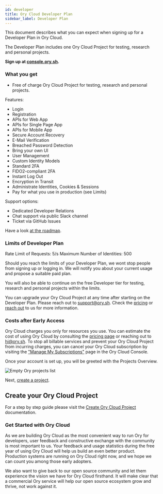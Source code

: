 ```yaml
---
id: developer
title: Ory Cloud Developer Plan
sidebar_label: Developer Plan
---
```


This document describes what you can expect when signing up for a Developer Plan
in Ory Cloud.

The Developer Plan includes one Ory Cloud Project for testing, research and
personal projects.

**Sign up at [console.ory.sh](https://console.ory.sh/registration).**

### What you get

- Free of charge Ory Cloud Project for testing, research and personal projects.

Features:

- Login
- Registration
- APIs for Web App
- APIs for Single Page App
- APIs for Mobile App
- Secure Account Recovery
- E-Mail Verification
- Breached Password Detection
- Bring your own UI
- User Management
- Custom Identity Models
- Standard 2FA
- FIDO2-compliant 2FA
- Instant Log Out
- Encryption in Transit
- Administrate Identities, Cookies & Sessions
- Pay for what you use in production (see Limits)

Support options:

- Dedicated Developer Relations
- Chat support via public Slack channel
- Ticket via GitHub Issues

Have a look [at the roadmap](./cloud-roadmap.mdx).

### Limits of Developer Plan

Rate Limit of Requests: 5/s
Maximum Number of Identities: 500

Should you reach the limits of your Developer Plan, we wont stop people from
signing up or logging in. We will notify you about your current usage and
propose a suitable paid plan.

You will also be able to continue on the free Developer tier for testing,
research and personal projects within the limits.

You can upgrade your Ory Cloud Project at any time after starting on the
Developer Plan. Please reach out to support@ory.sh. Check the
[pricing](https://www.ory.sh/pricing/) or [reach out](mailto:hi@ory.sh) to us
for more information.

### Costs after Early Access

Ory Cloud charges you only for resources you use. You can estimate the cost of
using Ory Cloud by consulting the [pricing page](https://www.ory.sh/pricing/) or
reaching out to hi@ory.sh. To stop all billable services and prevent your Ory
Cloud Project from incurring charges, you can cancel your Ory Cloud subscription
by visiting the
["Manage My Subscriptions"](https://api.console.ory.sh/backoffice/public/customer/portal)
page in the Ory Cloud Console.

Once your account is set up, you will be greeted with the Projects Overview.

![Empty Ory projects list](../images/get-started/project-list-empty.png)

Next, [create a project](https://console.ory.sh/projects/create).

## Create your Ory Cloud Project

For a step by step guide please visit the
[Create Ory Cloud Project](./start-building/create-project.mdx) documentation.

### Get Started with Ory Cloud

As we are building Ory Cloud as the most convenient way to run Ory for
developers, user feedback and constructive exchange with the community is most
important to us. Your feedback and usage statistics during the free year of
using Ory Cloud will help us build an even better product. Production systems
are running on Ory Cloud right now, and we hope we can count you among those
early adopters.

We also want to give back to our open source community and let them experience
the vision we have for Ory Cloud firsthand. It will make clear that a commercial
Ory service will help our open source ecosystem grow and thrive, not work
against it.
